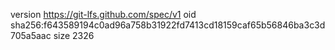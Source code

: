 version https://git-lfs.github.com/spec/v1
oid sha256:f643589194c0ad96a758b31922fd7413cd18159caf65b56846ba3c3d705a5aac
size 2326
